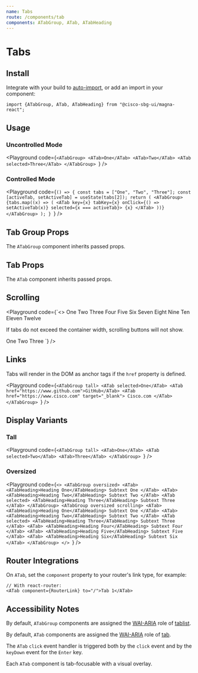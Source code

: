 ```yaml
---
name: Tabs
route: /components/tab
components: ATabGroup, ATab, ATabHeading
---
```


# Tabs

## Install

Integrate with your build to [auto-import](/#integrating), or add an import in your component:

```
import {ATabGroup, ATab, ATabHeading} from "@cisco-sbg-ui/magna-react";
```

## Usage

### Uncontrolled Mode

<Playground
  code={`<ATabGroup>
  <ATab>One</ATab>
  <ATab>Two</ATab>
  <ATab selected>Three</ATab>
</ATabGroup>
`}
/>

### Controlled Mode

<Playground
  code={`() => {
  const tabs = ["One", "Two", "Three"];
  const [activeTab, setActiveTab] = useState(tabs[2]);
  return (
    <ATabGroup>
      {tabs.map((x) => (
        <ATab
          key={x}
          tabKey={x}
          onClick={() => setActiveTab(x)}
          selected={x === activeTab}>
          {x}
        </ATab>
      ))}
    </ATabGroup>
  );
}
`}
/>

## Tab Group Props

The `ATabGroup` component inherits passed props.

<Props of="ATabGroup" />

## Tab Props

The `ATab` component inherits passed props.

<Props of="ATab" />

## Scrolling

<Playground
  code={`<>
  <ATabGroup scrolling className="mb-6">
    <ATab>One</ATab>
    <ATab>Two</ATab>
    <ATab>Three</ATab>
    <ATab>Four</ATab>
    <ATab>Five</ATab>
    <ATab>Six</ATab>
    <ATab selected>Seven</ATab>
    <ATab>Eight</ATab>
    <ATab>Nine</ATab>
    <ATab>Ten</ATab>
    <ATab>Eleven</ATab>
    <ATab>Twelve</ATab>
  </ATabGroup>
  <p>If tabs do not exceed the container width, scrolling buttons will not show.</p>
  <ATabGroup scrolling>
    <ATab selected>One</ATab>
    <ATab>Two</ATab>
    <ATab>Three</ATab>
  </ATabGroup>
</>
`}
/>

## Links

Tabs will render in the DOM as anchor tags if the `href` property is defined.

<Playground
  code={`<ATabGroup tall>
  <ATab selected>One</ATab>
  <ATab href="https://www.github.com">GitHub</ATab>
  <ATab href="https://www.cisco.com" target="_blank">
    Cisco.com
  </ATab>
</ATabGroup>
`}
/>

## Display Variants

### Tall

<Playground
  code={`<ATabGroup tall>
  <ATab>One</ATab>
  <ATab selected>Two</ATab>
  <ATab>Three</ATab>
</ATabGroup>
`}
/>

### Oversized

<Playground
  code={`<>
  <ATabGroup oversized>
    <ATab>
      <ATabHeading>Heading One</ATabHeading>
      Subtext One
    </ATab>
    <ATab>
      <ATabHeading>Heading Two</ATabHeading>
      Subtext Two
    </ATab>
    <ATab selected>
      <ATabHeading>Heading Three</ATabHeading>
      Subtext Three
    </ATab>
  </ATabGroup>
  <ATabGroup oversized scrolling>
    <ATab>
      <ATabHeading>Heading One</ATabHeading>
      Subtext One
    </ATab>
    <ATab>
      <ATabHeading>Heading Two</ATabHeading>
      Subtext Two
    </ATab>
    <ATab selected>
      <ATabHeading>Heading Three</ATabHeading>
      Subtext Three
    </ATab>
    <ATab>
      <ATabHeading>Heading Four</ATabHeading>
      Subtext Four
    </ATab>
    <ATab>
      <ATabHeading>Heading Five</ATabHeading>
      Subtext Five
    </ATab>
    <ATab>
      <ATabHeading>Heading Six</ATabHeading>
      Subtext Six
    </ATab>
  </ATabGroup>
</>
`}
/>

## Router Integrations

On `ATab`, set the `component` property to your router's link type, for example:

```
// With react-router:
<ATab component={RouterLink} to="/">Tab 1</ATab>
```

## Accessibility Notes

By default, `ATabGroup` components are assigned the [WAI-ARIA](https://www.w3.org/WAI/standards-guidelines/aria/) role of [tablist](https://www.w3.org/TR/wai-aria/#tablist).

By default, `ATab` components are assigned the [WAI-ARIA](https://www.w3.org/WAI/standards-guidelines/aria/) role of [tab](https://www.w3.org/TR/wai-aria/#tab).

The `ATab` `click` event handler is triggered both by the `click` event and by the `keyDown` event for the `Enter` key.

Each `ATab` component is tab-focusable with a visual overlay.

